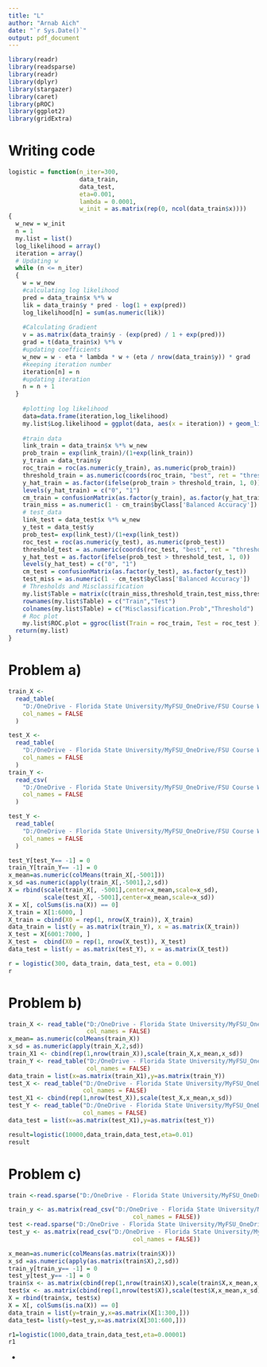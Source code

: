 ```yaml
---
title: "L"
author: "Arnab Aich"
date: "`r Sys.Date()`"
output: pdf_document
---
```




```r
library(readr)
library(readsparse)
library(readr)
library(dplyr)
library(stargazer)
library(caret)
library(pROC)
library(ggplot2)
library(gridExtra)
```
# Writing code
```r
logistic = function(n_iter=300,
                    data_train,
                    data_test,
                    eta=0.001,
                    lambda = 0.0001,
                    w_init = as.matrix(rep(0, ncol(data_train$x))))
{
  w_new = w_init
  n = 1
  my.list = list()
  log_likelihood = array()
  iteration = array()
  # Updating w
  while (n <= n_iter)
  {
    w = w_new
    #calculating log likelihood
    pred = data_train$x %*% w
    lik = data_train$y * pred - log(1 + exp(pred))
    log_likelihood[n] = sum(as.numeric(lik))
    
    #Calculating Gradient
    v = as.matrix(data_train$y - (exp(pred) / 1 + exp(pred)))
    grad = t(data_train$x) %*% v
    #updating coefficients
    w_new = w - eta * lambda * w + (eta / nrow(data_train$y)) * grad
    #keeping iteration number
    iteration[n] = n
    #updating iteration
    n = n + 1
  }  
    
    #plotting log likelihood
    data=data.frame(iteration,log_likelihood)
    my.list$Log.likelihood = ggplot(data, aes(x = iteration)) + geom_line(aes(y = log_likelihood))
    
    #train data
    link_train = data_train$x %*% w_new
    prob_train = exp(link_train)/(1+exp(link_train))
    y_train = data_train$y
    roc_train = roc(as.numeric(y_train), as.numeric(prob_train))
    threshold_train = as.numeric(coords(roc_train, "best", ret = "threshold"))
    y_hat_train = as.factor(ifelse(prob_train > threshold_train, 1, 0))
    levels(y_hat_train) = c("0", "1")
    cm_train = confusionMatrix(as.factor(y_train), as.factor(y_hat_train))
    train_miss = as.numeric(1 - cm_train$byClass['Balanced Accuracy'])
    # test_data
    link_test = data_test$x %*% w_new
    y_test = data_test$y
    prob_test= exp(link_test)/(1+exp(link_test))
    roc_test = roc(as.numeric(y_test), as.numeric(prob_test))
    threshold_test = as.numeric(coords(roc_test, "best", ret = "threshold"))
    y_hat_test = as.factor(ifelse(prob_test > threshold_test, 1, 0))
    levels(y_hat_test) = c("0", "1")
    cm_test = confusionMatrix(as.factor(y_test), as.factor(y_test))
    test_miss = as.numeric(1 - cm_test$byClass['Balanced Accuracy'])
    # Thresholds and Misclassification 
    my.list$Table = matrix(c(train_miss,threshold_train,test_miss,threshold_test),nrow=2,byrow=TRUE)
    rownames(my.list$Table) = c("Train","Test")
    colnames(my.list$Table) = c("Misclassification.Prob","Threshold")
    # Roc plot
    my.list$ROC.plot = ggroc(list(Train = roc_train, Test = roc_test ))+geom_abline(slope=1,intercept = 1,color = "blue") 
  return(my.list)
}

```
# Problem a)
```r
train_X <-
  read_table(
    "D:/OneDrive - Florida State University/MyFSU_OneDrive/FSU Course Work/5635/Datasets/Gisette/gisette_train.data",
    col_names = FALSE
  )

test_X <-
  read_table(
    "D:/OneDrive - Florida State University/MyFSU_OneDrive/FSU Course Work/5635/Datasets/Gisette/gisette_valid.data",
    col_names = FALSE
  )
train_Y <-
  read_csv(
    "D:/OneDrive - Florida State University/MyFSU_OneDrive/FSU Course Work/5635/Datasets/Gisette/gisette_train.labels",
    col_names = FALSE
  )

test_Y <-
  read_table(
    "D:/OneDrive - Florida State University/MyFSU_OneDrive/FSU Course Work/5635/Datasets/Gisette/gisette_valid.labels",
    col_names = FALSE
  )
```

```r
test_Y[test_Y== -1] = 0
train_Y[train_Y== -1] = 0
x_mean=as.numeric(colMeans(train_X[,-5001]))
x_sd =as.numeric(apply(train_X[,-5001],2,sd))
X = rbind(scale(train_X[, -5001],center=x_mean,scale=x_sd),
          scale(test_X[, -5001],center=x_mean,scale=x_sd))
X = X[, colSums(is.na(X)) == 0]
X_train = X[1:6000, ]
X_train = cbind(X0 = rep(1, nrow(X_train)), X_train)
data_train = list(y = as.matrix(train_Y), x = as.matrix(X_train))
X_test = X[6001:7000, ]
X_test =  cbind(X0 = rep(1, nrow(X_test)), X_test)
data_test = list(y = as.matrix(test_Y), x = as.matrix(X_test))
```

```r
r = logistic(300, data_train, data_test, eta = 0.001)
r
```
# Problem b)
```r

train_X <- read_table("D:/OneDrive - Florida State University/MyFSU_OneDrive/FSU Course Work/5635/Datasets/hill-valley/X.dat", 
                      col_names = FALSE)
x_mean= as.numeric(colMeans(train_X))
x_sd = as.numeric(apply(train_X,2,sd))
train_X1 <- cbind(rep(1,nrow(train_X)),scale(train_X,x_mean,x_sd))
train_Y <- read_table("D:/OneDrive - Florida State University/MyFSU_OneDrive/FSU Course Work/5635/Datasets/hill-valley/Y.dat", 
                      col_names = FALSE)
data_train = list(x=as.matrix(train_X1),y=as.matrix(train_Y))
test_X <- read_table("D:/OneDrive - Florida State University/MyFSU_OneDrive/FSU Course Work/5635/Datasets/hill-valley/Xtest.dat", 
                     col_names = FALSE)
test_X1 <- cbind(rep(1,nrow(test_X)),scale(test_X,x_mean,x_sd))
test_Y <- read_table("D:/OneDrive - Florida State University/MyFSU_OneDrive/FSU Course Work/5635/Datasets/hill-valley/Ytest.dat", 
                     col_names = FALSE)
data_test = list(x=as.matrix(test_X1),y=as.matrix(test_Y))

```

```r
result=logistic(10000,data_train,data_test,eta=0.01)
result

```
# Problem c)
```r
train <-read.sparse("D:/OneDrive - Florida State University/MyFSU_OneDrive/FSU Course Work/5635/Datasets/dexter/dexter_train.data")

train_y <- as.matrix(read_csv("D:/OneDrive - Florida State University/MyFSU_OneDrive/FSU Course Work/5635/Datasets/dexter/dexter_train.labels", 
                                   col_names = FALSE))
test <-read.sparse("D:/OneDrive - Florida State University/MyFSU_OneDrive/FSU Course Work/5635/Datasets/dexter/dexter_valid.data")
test_y <- as.matrix(read_csv("D:/OneDrive - Florida State University/MyFSU_OneDrive/FSU Course Work/5635/Datasets/dexter/dexter_valid.labels", 
                                   col_names = FALSE))
```
```r
x_mean=as.numeric(colMeans(as.matrix(train$X)))
x_sd =as.numeric(apply(as.matrix(train$X),2,sd))
train_y[train_y== -1] = 0
test_y[test_y== -1] = 0
train$x <- as.matrix(cbind(rep(1,nrow(train$X)),scale(train$X,x_mean,x_sd)))
test$x <- as.matrix(cbind(rep(1,nrow(test$X)),scale(test$X,x_mean,x_sd)))
X = rbind(train$x, test$x)
X = X[, colSums(is.na(X)) == 0]
data_train = list(y=train_y,x=as.matrix(X[1:300,]))
data_test= list(y=test_y,x=as.matrix(X[301:600,]))
```

```r
r1=logistic(1000,data_train,data_test,eta=0.00001)
r1

```

* 
